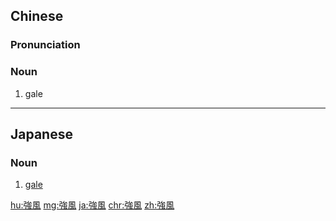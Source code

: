 {{also|强风}}
==Chinese==
{{zh-forms|s=强风}}

===Pronunciation===
{{zh-pron
|m=qiángfēng
|h=pfs=khiòng-fûng
|mn=kiông-hong
|cat=n
}}

===Noun===
{{zh-noun}}

# gale {{gloss|meteorology: a very strong wind}}

----

==Japanese==
{{ja-kanjitab|きょう|ふう|yomi=on}}

===Noun===
{{ja-noun|きょうふう}}

# [[gale]] {{gloss|meteorology: a very strong wind}}
#: {{ja-usex|強風が吹くと電車が止まる|きょうふう が ふく と でんしゃ が とまる|strong winds cause trains to stop}}

[[hu:強風]]
[[mg:強風]]
[[ja:強風]]
[[chr:強風]]
[[zh:強風]]